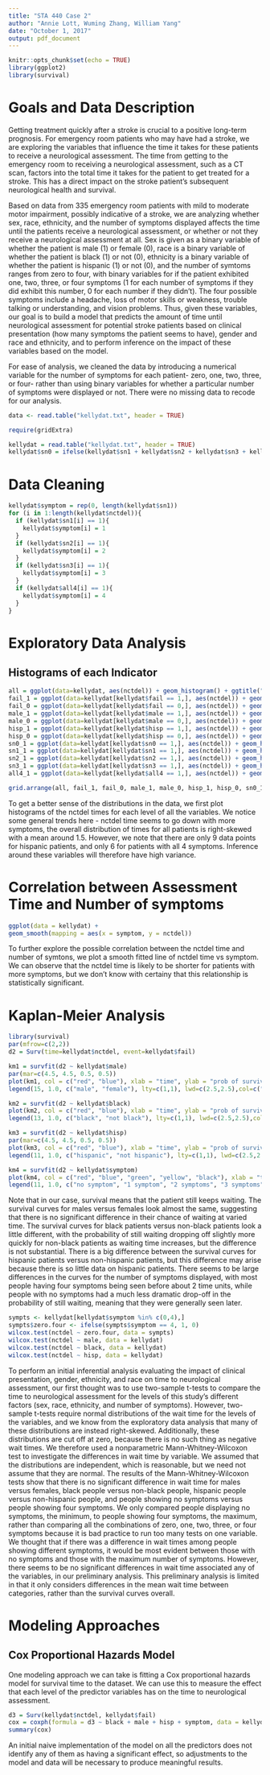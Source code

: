 ```yaml
---
title: "STA 440 Case 2"
author: "Annie Lott, Wuming Zhang, William Yang"
date: "October 1, 2017"
output: pdf_document
---
```


```r
knitr::opts_chunk$set(echo = TRUE)
library(ggplot2)
library(survival)
```

# Goals and Data Description

Getting treatment quickly after a stroke is crucial to a positive long-term prognosis. For emergency room patients who may have had a stroke, we are exploring the variables that influence the time it takes for these patients to receive a neurological assessment. The time from getting to the emergency room to receiving a neurological assessment, such as a CT scan, factors into the total time it takes for the patient to get treated for a stroke. This has a direct impact on the stroke patient's subsequent neurological health and survival.

Based on data from 335 emergency room patients with mild to moderate motor impairment, possibly indicative of a stroke, we are analyzing whether sex, race, ethnicity, and the number of symptoms displayed affects the time until the patients receive a neurological assessment, or whether or not they receive a neurological assessment at all. Sex is given as a binary variable of whether the patient is male (1) or female (0), race is a binary variable of whether the patient is black (1) or not (0), ethnicity is a binary variable of whether the patient is hispanic (1) or not (0), and the number of symtoms ranges from zero to four, with binary variables for if the patient exhibited one, two, three, or four symptoms (1 for each number of symptoms if they did exhibit this number, 0 for each number if they didn't). The four possible symptoms include a headache, loss of motor skills or weakness, trouble talking or understanding, and vision problems. Thus, given these variables, our goal is to build a model that predicts the amount of time until neurological assessment for potential stroke patients based on clinical presentation (how many symptoms the patient seems to have), gender and race and ethnicity, and to perform inference on the impact of these variables based on the model.

For ease of analysis, we cleaned the data by introducing a numerical variable for the number of symptoms for each patient- zero, one, two, three, or four- rather than using binary variables for whether a particular number of symptoms were displayed or not. There were no missing data to recode for our analysis.

```r
data <- read.table("kellydat.txt", header = TRUE)

require(gridExtra)

kellydat = read.table("kellydat.txt", header = TRUE)
kellydat$sn0 = ifelse(kellydat$sn1 + kellydat$sn2 + kellydat$sn3 + kellydat$all4, 0, 1)
```

# Data Cleaning
```r
kellydat$symptom = rep(0, length(kellydat$sn1))
for (i in 1:length(kellydat$nctdel)){
  if (kellydat$sn1[i] == 1){
    kellydat$symptom[i] = 1
  }
  if (kellydat$sn2[i] == 1){
    kellydat$symptom[i] = 2
  } 
  if (kellydat$sn3[i] == 1){
    kellydat$symptom[i] = 3
  }
  if (kellydat$all4[i] == 1){
    kellydat$symptom[i] = 4
  }
}
```

# Exploratory Data Analysis


## Histograms of each Indicator

```r
all = ggplot(data=kellydat, aes(nctdel)) + geom_histogram() + ggtitle("all patients")
fail_1 = ggplot(data=kellydat[kellydat$fail == 1,], aes(nctdel)) + geom_histogram() + ggtitle("fail = 1")
fail_0 = ggplot(data=kellydat[kellydat$fail == 0,], aes(nctdel)) + geom_histogram() + ggtitle("fail = 0")
male_1 = ggplot(data=kellydat[kellydat$male == 1,], aes(nctdel)) + geom_histogram() + ggtitle("male = 1")
male_0 = ggplot(data=kellydat[kellydat$male == 0,], aes(nctdel)) + geom_histogram() + ggtitle("male = 0")
hisp_1 = ggplot(data=kellydat[kellydat$hisp == 1,], aes(nctdel)) + geom_histogram() + ggtitle("hisp = 1")
hisp_0 = ggplot(data=kellydat[kellydat$hisp == 0,], aes(nctdel)) + geom_histogram() + ggtitle("hisp = 0")
sn0_1 = ggplot(data=kellydat[kellydat$sn0 == 1,], aes(nctdel)) + geom_histogram() + ggtitle("0 symptoms")
sn1_1 = ggplot(data=kellydat[kellydat$sn1 == 1,], aes(nctdel)) + geom_histogram() + ggtitle("1 symptom")
sn2_1 = ggplot(data=kellydat[kellydat$sn2 == 1,], aes(nctdel)) + geom_histogram() + ggtitle("2 symptoms")
sn3_1 = ggplot(data=kellydat[kellydat$sn3 == 1,], aes(nctdel)) + geom_histogram() + ggtitle("3 symptoms")
all4_1 = ggplot(data=kellydat[kellydat$all4 == 1,], aes(nctdel)) + geom_histogram() + ggtitle("4 symptoms")

grid.arrange(all, fail_1, fail_0, male_1, male_0, hisp_1, hisp_0, sn0_1, sn1_1, sn2_1, sn3_1, all4_1, ncol=3)

```

To get a better sense of the distributions in the data, we first plot histograms of the nctdel times for each level of all the variables. We notice some general trends here - nctdel time seems to go down with more symptoms, the overall distribution of times for all patients is right-skewed with a mean around 1.5. However, we note that there are only 9 data points for hispanic patients, and only 6 for patients with all 4 symptoms. Inference around these variables will therefore have high variance.

# Correlation between Assessment Time and Number of symptoms
```r
ggplot(data = kellydat) + 
geom_smooth(mapping = aes(x = symptom, y = nctdel))
```
To further explore the possible correlation between the nctdel time and number of symtons, we plot a smooth fitted line of nctdel time vs symptom. We can observe that the nctdel time is likely to be shorter for patients with more symptoms, but we don't know with certainy that this relationship is statistically significant. 

# Kaplan-Meier Analysis
```r
library(survival)
par(mfrow=c(2,2))
d2 = Surv(time=kellydat$nctdel, event=kellydat$fail)

km1 = survfit(d2 ~ kellydat$male)
par(mar=c(4.5, 4.5, 0.5, 0.5))
plot(km1, col = c("red", "blue"), xlab = "time", ylab = "prob of survival (%)")
legend(15, 1.0, c("male", "female"), lty=c(1,1), lwd=c(2.5,2.5),col=c("blue","red"))

km2 = survfit(d2 ~ kellydat$black)
plot(km2, col = c("red", "blue"), xlab = "time", ylab = "prob of survival (%)")
legend(13, 1.0, c("black", "not black"), lty=c(1,1), lwd=c(2.5,2.5),col=c("blue","red"))

km3 = survfit(d2 ~ kellydat$hisp)
par(mar=c(4.5, 4.5, 0.5, 0.5))
plot(km3, col = c("red", "blue"), xlab = "time", ylab = "prob of survival (%)")
legend(11, 1.0, c("hispanic", "not hispanic"), lty=c(1,1), lwd=c(2.5,2.5),col=c("blue","red"))

km4 = survfit(d2 ~ kellydat$symptom)
plot(km4, col = c("red", "blue", "green", "yellow", "black"), xlab = "time", ylab = "prob of survival (%)")
legend(11, 1.0, c("no symptom", "1 symptom", "2 symptoms", "3 symptoms", "4 symptoms"), lty=c(1,1), lwd=c(2.5,2.5),col=c("red", "blue", "green", "yellow", "black"))
```

Note that in our case, survival means that the patient still keeps waiting. The survival curves for males versus females look almost the same, suggesting that there is no significant difference in their chance of waiting at varied time. The survival curves for black patients versus non-black patients look a little different, with the probability of still waiting dropping off slightly more quickly for non-black patients as waiting time increases, but the difference is not substantial. There is a big difference between the survival curves for hispanic patients versus non-hispanic patients, but this difference may arise because there is so little data on hispanic patients. There seems to be large differences in the curves for the number of symptoms displayed, with most people having four symptoms being seen before about 2 time units, while people with no symptoms had a much less dramatic drop-off in the probability of still waiting, meaning that they were generally seen later. 
```r
sympts <- kellydat[kellydat$symptom %in% c(0,4),]
sympts$zero.four <- ifelse(sympts$symptom == 4, 1, 0)
wilcox.test(nctdel ~ zero.four, data = sympts)
wilcox.test(nctdel ~ male, data = kellydat)
wilcox.test(nctdel ~ black, data = kellydat)
wilcox.test(nctdel ~ hisp, data = kellydat)
```

To perform an initial inferential analysis evaluating the impact of clinical presentation, gender, ethnicity, and race on time to neurological assessment, our first thought was to use two-sample t-tests to compare the time to neurological assessment for the levels of this study's different factors (sex, race, ethnicity, and number of symptoms). However, two-sample t-tests require normal distributions of the wait time for the levels of the variables, and we know from the exploratory data analysis that many of these distributions are instead right-skewed. Additionally, these distributions are cut off at zero, because there is no such thing as negative wait times. We therefore used a nonparametric Mann-Whitney-Wilcoxon test to investigate the differences in wait time by variable. We assumed that the distributions are independent, which is reasonable, but we need not assume that they are normal. The results of the Mann-Whitney-Wilcoxon tests show that there is no significant difference in wait time for males versus females, black people versus non-black people, hispanic people versus non-hispanic people, and people showing no symptoms versus people showing four symptoms. We only compared people displaying no symptoms, the minimum, to people showing four symptoms, the maximum, rather than comparing all the combinations of zero, one, two, three, or four symptoms because it is bad practice to run too many tests on one variable. We thought that if there was a difference in wait times among people showing different symptoms, it would be most evident between those with no symptoms and those with the maximum number of symptoms. However, there seems to be no significant differences in wait time associated any of the variables, in our preliminary analysis. This preliminary analysis is limited in that it only considers differences in the mean wait time between categories, rather than the survival curves overall. 


# Modeling Approaches

## Cox Proportional Hazards Model

One modeling approach we can take is fitting a Cox proportional hazards model for survival time to the dataset. We can use this to measure the effect that each level of the predictor variables has on the time to neurological assessment. 

```r
d3 = Surv(kellydat$nctdel, kellydat$fail)
cox = coxph(formula = d3 ~ black + male + hisp + symptom, data = kellydat)
summary(cox)
```

An initial naive implementation of the model on all the predictors does not identify any of them as having a significant effect, so adjustments to the model and data will be necessary to produce meaningful results.